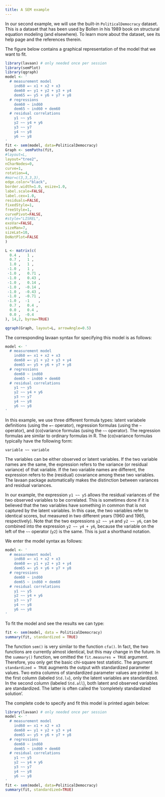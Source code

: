```yaml
---
title: A SEM example
---
```


In our second example, we will use the built-in `PoliticalDemocracy` dataset. This is a dataset that has been used by Bollen in his 1989 book on structural equation modeling (and elsewhere). To learn more about the dataset, see its help page and the references therein.

The figure below contains a graphical representation of the model that we want to fit.

```r
library(lavaan) # only needed once per session
library(semPlot)
library(qgraph)
model <- '
  # measurement model
    ind60 =~ x1 + x2 + x3
    dem60 =~ y1 + y2 + y3 + y4
    dem65 =~ y5 + y6 + y7 + y8
  # regressions
    dem60 ~ ind60
    dem65 ~ ind60 + dem60
  # residual correlations
    y1 ~~ y5
    y2 ~~ y4 + y6
    y3 ~~ y7
    y4 ~~ y8
    y6 ~~ y8
'
fit <- sem(model, data=PoliticalDemocracy)
Graph <- semPaths(fit,
#layout=L, 
layout="tree2",
nCharNodes=0,
curve=1,
rotation=4,
#mar=c(3,3,3,3),
edge.color="black",
border.width=1.0, esize=1.0,
label.scale=FALSE,
label.cex=1.0,
residuals=FALSE,
fixedStyle=1,
freeStyle=1,
curvePivot=FALSE,
#style="LISREL",
exoVar=FALSE,
sizeMan=7,
sizeLat=10,
DoNotPlot=FALSE
)

L <- matrix(c(
  0.4 ,   1 ,
  0.7 ,   1 ,
  1.0 ,   1 ,
 -1.0 ,   1 ,
 -1.0 ,   0.71 ,
 -1.0 ,   0.43 ,
 -1.0 ,   0.14 ,
 -1.0 ,  -0.14 ,
 -1.0 ,  -0.43 ,
 -1.0 ,  -0.71 ,
 -1.0 ,  -1    ,
  0.7 ,   0.4 ,
  0.0 ,   0.4 ,
  0.0 ,  -0.4
), 14,2, byrow=TRUE)

qgraph(Graph, layout=L, arrowAngle=0.5)
```

The corresponding lavaan syntax for specifying this model is as follows:

```r
model <- '
  # measurement model
    ind60 =~ x1 + x2 + x3
    dem60 =~ y1 + y2 + y3 + y4
    dem65 =~ y5 + y6 + y7 + y8
  # regressions
    dem60 ~ ind60
    dem65 ~ ind60 + dem60
  # residual correlations
    y1 ~~ y5
    y2 ~~ y4 + y6
    y3 ~~ y7
    y4 ~~ y8
    y6 ~~ y8
'
```

In this example, we use three different formula types: latent variabele definitions (using the `=~` operator), regression formulas (using the `~` operator), and (co)variance formulas (using the `~~` operator). The regression formulas are similar to ordinary formulas in R. The (co)variance formulas typically have the following form:

```         
variable ~~ variable
```

The variables can be either observed or latent variables. If the two variable names are the same, the expression refers to the variance (or residual variance) of that variable. If the two variable names are different, the expression refers to the (residual) covariance among these two variables. The lavaan package automatically makes the distinction between variances and residual variances.

In our example, the expression `y1 ~~ y5` allows the residual variances of the two observed variables to be correlated. This is sometimes done if it is believed that the two variables have something in common that is not captured by the latent variables. In this case, the two variables refer to identical scores, but measured in two different years (1960 and 1965, respectively). Note that the two expressions `y2 ~~ y4` and `y2 ~~ y6`, can be combined into the expression `y2 ~~ y4 + y6`, because the variable on the left of the `~~` operator (`y2`) is the same. This is just a shorthand notation.

We enter the model syntax as follows:

```r
model <- '
  # measurement model
    ind60 =~ x1 + x2 + x3
    dem60 =~ y1 + y2 + y3 + y4
    dem65 =~ y5 + y6 + y7 + y8
  # regressions
    dem60 ~ ind60
    dem65 ~ ind60 + dem60
  # residual correlations
    y1 ~~ y5
    y2 ~~ y4 + y6
    y3 ~~ y7
    y4 ~~ y8
    y6 ~~ y8
'
```

To fit the model and see the results we can type:

```r
fit <- sem(model, data = PoliticalDemocracy)
summary(fit, standardized = TRUE)
```

The function `sem()` is very similar to the function `cfa()`. In fact, the two functions are currently almost identical, but this may change in the future. In the `summary()` function, we omitted the `fit.measures = TRUE` argument. Therefore, you only get the basic chi-square test statistic. The argument `standardized = TRUE` augments the output with standardized parameter values. Two extra columns of standardized parameter values are printed. In the first column (labeled `Std.lv`), only the latent variables are standardized. In the second column (labeled `Std.all`), both latent and observed variables are standardized. The latter is often called the 'completely standardized solution'.

The complete code to specify and fit this model is printed again below:

```r
library(lavaan) # only needed once per session
model <- '
  # measurement model
    ind60 =~ x1 + x2 + x3
    dem60 =~ y1 + y2 + y3 + y4
    dem65 =~ y5 + y6 + y7 + y8
  # regressions
    dem60 ~ ind60
    dem65 ~ ind60 + dem60
  # residual correlations
    y1 ~~ y5
    y2 ~~ y4 + y6
    y3 ~~ y7
    y4 ~~ y8
    y6 ~~ y8
'
fit <- sem(model, data=PoliticalDemocracy)
summary(fit, standardized=TRUE)
```
